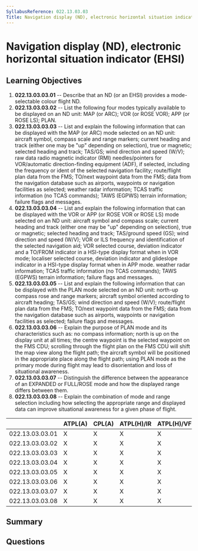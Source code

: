 ```yaml
---
SyllabusReference: 022.13.03.03
Title: Navigation display (ND), electronic horizontal situation indicator (EHSI)
---
```


# Navigation display (ND), electronic horizontal situation indicator (EHSI)

## Learning Objectives

1. **022.13.03.03.01** -- Describe that an ND (or an EHSI) provides a
   mode-selectable colour flight ND.
2. **022.13.03.03.02** -- List the following four modes typically available to be
   displayed on an ND unit: MAP (or ARC); VOR (or ROSE VOR); APP (or ROSE LS);
   PLAN.
3. **022.13.03.03.03** -- List and explain the following information that can be
   displayed with the MAP (or ARC) mode selected on an ND unit: aircraft symbol,
   compass scale and range markers; current heading and track (either one may be
   "up" depending on selection), true or magnetic; selected heading and track;
   TAS/GS; wind direction and speed (W/V); raw data radio magnetic indicator
   (RMI) needles/pointers for VOR/automatic direction-finding equipment (ADF),
   if selected, including the frequency or ident of the selected navigation
   facility; route/flight plan data from the FMS; TO/next waypoint data from the
   FMS; data from the navigation database such as airports, waypoints or
   navigation facilities as selected; weather radar information; TCAS traffic
   information (no TCAS commands); TAWS (EGPWS) terrain information; failure
   flags and messages.
4. **022.13.03.03.04** -- List and explain the following information that can be
   displayed with the VOR or APP (or ROSE VOR or ROSE LS) mode selected on an ND
   unit: aircraft symbol and compass scale; current heading and track (either
   one may be "up" depending on selection), true or magnetic; selected heading
   and track; TAS/ground speed (GS); wind direction and speed (W/V); VOR or ILS
   frequency and identification of the selected navigation aid; VOR selected
   course, deviation indicator and a TO/FROM indicator in a HSI-type display
   format when in VOR mode; localiser selected course, deviation indicator and
   glideslope indicator in a HSI-type display format when in APP mode. weather
   radar information; TCAS traffic information (no TCAS commands); TAWS (EGPWS)
   terrain information; failure flags and messages.
5. **022.13.03.03.05** -- List and explain the following information that can be
   displayed with the PLAN mode selected on an ND unit: north-up compass rose
   and range markers; aircraft symbol oriented according to aircraft heading;
   TAS/GS; wind direction and speed (W/V); route/flight plan data from the FMS;
   TO/next waypoint data from the FMS; data from the navigation database such as
   airports, waypoints or navigation facilities as selected; failure flags and
   messages.
6. **022.13.03.03.06** -- Explain the purpose of PLAN mode and its characteristics
   such as: no compass information; north is up on the display unit at all
   times; the centre waypoint is the selected waypoint on the FMS CDU; scrolling
   through the flight plan on the FMS CDU will shift the map view along the
   flight path; the aircraft symbol will be positioned in the appropriate place
   along the flight path; using PLAN mode as the primary mode during flight may
   lead to disorientation and loss of situational awareness.
7. **022.13.03.03.07** -- Distinguish the difference between the appearance of an
   EXPANDED or FULL/ROSE mode and how the displayed range differs between them.
8. **022.13.03.03.08** -- Explain the combination of mode and range selection
   including how selecting the appropriate range and displayed data can improve
   situational awareness for a given phase of flight.

|                 | ATPL(A) | CPL(A) | ATPL(H)/IR | ATPL(H)/VFR | CPL(H) | IR  | CBIR(A) |
| --------------- | ------- | ------ | ---------- | ----------- | ------ | --- | ------- |
| 022.13.03.03.01 | X       | X      | X          | X           | X      | X   | X       |
| 022.13.03.03.02 | X       | X      | X          | X           | X      | X   |         |
| 022.13.03.03.03 | X       | X      | X          | X           | X      | X   |         |
| 022.13.03.03.04 | X       | X      | X          | X           | X      | X   |         |
| 022.13.03.03.05 | X       | X      | X          | X           | X      | X   |         |
| 022.13.03.03.06 | X       | X      | X          | X           | X      | X   |         |
| 022.13.03.03.07 | X       | X      | X          | X           | X      | X   |         |
| 022.13.03.03.08 | X       | X      | X          | X           | X      | X   |         |

## Summary

## Questions
